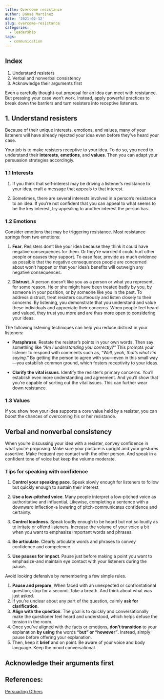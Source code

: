 ```yaml
---
title: Overcome resistance
author: Danae Martinez
date: '2021-02-12'
slug: overcome-resistance
categories:
  - leadership
tags:
  - communication
---
```


## Index 
1. Understand resisters
2. Verbal and nonverbal consistency
3. Acknowledge their arguments first

Even a carefully thought-out proposal for an idea can meet with resistance. But pressing your case won't work. Instead, apply powerful practices to break down the barriers and turn resisters into receptive listeners.

## 1. Understand resisters

Because of their unique interests, emotions, and values, many of your listeners will have already rejected your idea even before they've heard your case.

Your job is to make resisters receptive to your idea. To do so, you need to understand their **interests**, **emotions**, and **values**. Then you can adapt your persuasion strategies accordingly.

### 1.1 Interests

1. If you think that self-interest may be driving a listener’s resistance to your idea, craft a message that appeals to that interest.

2. Sometimes, there are several interests involved in a person’s resistance to an idea. If you’re not confident that you can appeal to what seems to be the key interest, try appealing to another interest the person has.

### 1.2 Emotions

Consider emotions that may be triggering resistance. Most resistance springs from two emotions:

1. **Fear**. Resisters don't like your idea because they think it could have negative consequences for them. Or they’re worried it could hurt other people or causes they support. To ease fear, provide as much evidence as possible that the negative consequences people are concerned about won’t happen or that your idea’s benefits will outweigh any negative consequences.

2. **Distrust**. A person doesn't like you as a person or what you represent, for some reason. He or she might have been treated badly by you, by someone in your position, or by someone like you in the past. To address distrust, treat resisters courteously and listen closely to their concerns. By listening, you demonstrate that you understand and value these individuals and appreciate their concerns. When people feel heard and valued, they trust you more and are thus more open to considering your ideas.


The following listening techniques can help you reduce distrust in your listeners:

- **Paraphrase**. Restate the resister's points in your own words. Then say something like *"Am I understanding you correctly?"* This prompts your listener to respond with comments such as, *"Well, yeah, that's what I'm saying."* By getting the person to agree with you—even in this small way—you establish common ground, which fosters receptivity to your ideas.

- **Clarify the vital issues**. Identify the resister's primary concerns. You’ll establish even more understanding and agreement. And you’ll show that you're capable of sorting out the vital issues. This can further wear down resistance.

### 1.3 Values

If you show how your idea supports a core value held by a resister, you can boost the chances of overcoming his or her resistance.

## Verbal and nonverbal consistency

When you're discussing your idea with a resister, convey confidence in what you're proposing. Make sure your posture is upright and your gestures assertive. Make frequent eye contact with the other person. And speak in a confident tone of voice but keep the volume moderate.

### Tips for speaking with confidence

1. **Control your speaking pace**. Speak slowly enough for listeners to follow but quickly enough to sustain their interest.

2. **Use a low-pitched voice**. Many people interpret a low-pitched voice as authoritative and influential. Likewise, completing a sentence with a downward inflection-a lowering of pitch-communicates confidence and certainty.

3. **Control loudness**. Speak loudly enough to be heard but not so loudly as to irritate or offend listeners. Increase the volume of your voice a bit when you want to emphasize important words and phrases.

4. **Be articulate**. Clearly articulate words and phrases to convey confidence and competence.

5. **Use pauses for impact**. Pause just before making a point you want to emphasize-and maintain eye contact with your listeners during the pause.

Avoid looking defensive by remembering a few simple rules.

1. **Pause and prepare**. When faced with an unexpected or confrontational question, stop for a second. Take a breath. And think about what was just asked.
2. If you’re unclear about any part of the question, calmly **ask for clarification**.
3. **Align with the question**. The goal is to quickly and conversationally make the questioner feel heard and understood, which helps defuse the tension in the room.
4. Once you’ve aligned with the facts or emotions, **don’t transition** to your explanation **by using** the words **“but” or “however”**. Instead, simply pause before offering your explanation.
5. Then, keep it **brief** and on point. Be aware of your voice and body language. Keep the mood conversational. 


## Acknowledge their arguments first

## References: 

[Persuading Others](https://edls.myhbp.org/hmm12/content/persuading_others/landingpage.html)